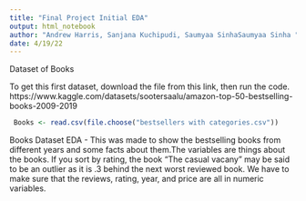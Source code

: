 ```yaml
---
title: "Final Project Initial EDA"
output: html_notebook
author: "Andrew Harris, Sanjana Kuchipudi, Saumyaa SinhaSaumyaa Sinha "
date: 4/19/22
---
```


Dataset of Books

To get this first dataset, download the file from this link, then run the code.
https://www.kaggle.com/datasets/sootersaalu/amazon-top-50-bestselling-books-2009-2019

```r
 Books <- read.csv(file.choose("bestsellers with categories.csv"))
```

Books Dataset EDA - This was made to show the bestselling books from different years and some facts about them.The variables are things about the books. If you sort by rating, the book "The casual vacany" may be said to be an outlier as it is .3 behind the next worst reviewed book. We have to make sure that the reviews, rating, year, and price are all in numeric variables.
